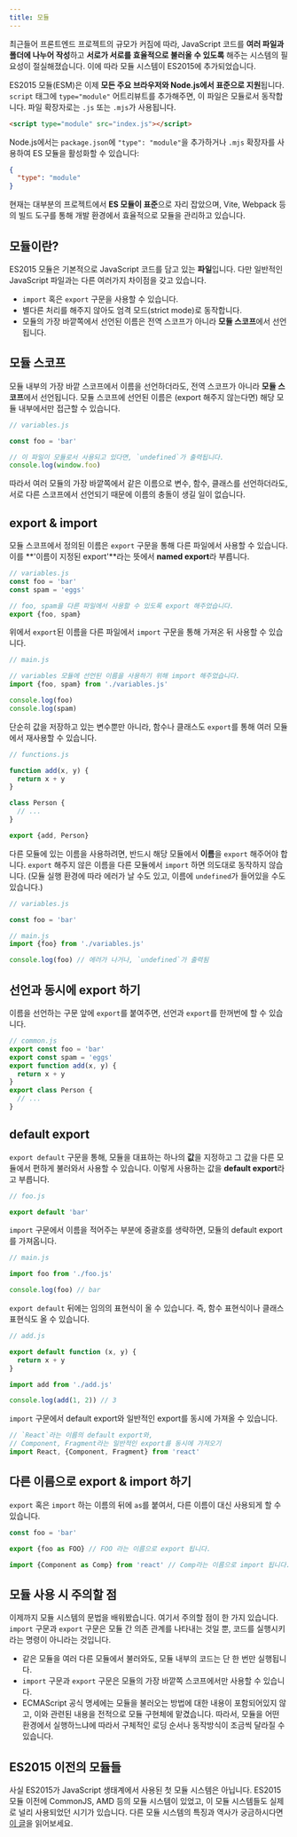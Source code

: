 ```yaml
---
title: 모듈
---
```


최근들어 프론트엔드 프로젝트의 규모가 커짐에 따라, JavaScript 코드를 **여러 파일과 폴더에 나누어 작성**하고 **서로가 서로를 효율적으로 불러올 수 있도록** 해주는 시스템의 필요성이 절실해졌습니다. 이에 따라 모듈 시스템이 ES2015에 추가되었습니다.

ES2015 모듈(ESM)은 이제 **모든 주요 브라우저와 Node.js에서 표준으로 지원**됩니다. `script` 태그에 `type="module"` 어트리뷰트를 추가해주면, 이 파일은 모듈로서 동작합니다. 파일 확장자로는 `.js` 또는 `.mjs`가 사용됩니다.

```html
<script type="module" src="index.js"></script>
```

Node.js에서는 `package.json`에 `"type": "module"`을 추가하거나 `.mjs` 확장자를 사용하여 ES 모듈을 활성화할 수 있습니다:

```json
{
  "type": "module"
}
```

현재는 대부분의 프로젝트에서 **ES 모듈이 표준**으로 자리 잡았으며, Vite, Webpack 등의 빌드 도구를 통해 개발 환경에서 효율적으로 모듈을 관리하고 있습니다.

## 모듈이란?

ES2015 모듈은 기본적으로 JavaScript 코드를 담고 있는 **파일**입니다. 다만 일반적인 JavaScript 파일과는 다른 여러가지 차이점을 갖고 있습니다.

- `import` 혹은 `export` 구문을 사용할 수 있습니다.
- 별다른 처리를 해주지 않아도 엄격 모드(strict mode)로 동작합니다.
- 모듈의 가장 바깥쪽에서 선언된 이름은 전역 스코프가 아니라 **모듈 스코프**에서 선언됩니다.

## 모듈 스코프

모듈 내부의 가장 바깥 스코프에서 이름을 선언하더라도, 전역 스코프가 아니라 **모듈 스코프**에서 선언됩니다. 모듈 스코프에 선언된 이름은 (export 해주지 않는다면) 해당 모듈 내부에서만 접근할 수 있습니다.

```js
// variables.js

const foo = 'bar'

// 이 파일이 모듈로서 사용되고 있다면, `undefined`가 출력됩니다.
console.log(window.foo)
```

따라서 여러 모듈의 가장 바깥쪽에서 같은 이름으로 변수, 함수, 클래스를 선언하더라도, 서로 다른 스코프에서 선언되기 때문에 이름의 충돌이 생길 일이 없습니다.

## export & import

모듈 스코프에서 정의된 이름은 `export` 구문을 통해 다른 파일에서 사용할 수 있습니다. 이를 **'이름이 지정된 export'**라는 뜻에서 **named export**라 부릅니다.

```js
// variables.js
const foo = 'bar'
const spam = 'eggs'

// foo, spam을 다른 파일에서 사용할 수 있도록 export 해주었습니다.
export {foo, spam}
```

위에서 `export`된 이름을 다른 파일에서 `import` 구문을 통해 가져온 뒤 사용할 수 있습니다.

```js
// main.js

// variables 모듈에 선언된 이름을 사용하기 위해 import 해주었습니다.
import {foo, spam} from './variables.js'

console.log(foo)
console.log(spam)
```

단순히 값을 저장하고 있는 변수뿐만 아니라, 함수나 클래스도 `export`를 통해 여러 모듈에서 재사용할 수 있습니다.

```js
// functions.js

function add(x, y) {
  return x + y
}

class Person {
  // ...
}

export {add, Person}
```

다른 모듈에 있는 이름을 사용하려면, 반드시 해당 모듈에서 **이름**을 `export` 해주어야 합니다. `export` 해주지 않은 이름을 다른 모듈에서 `import` 하면 의도대로 동작하지 않습니다. (모듈 실행 환경에 따라 에러가 날 수도 있고, 이름에 `undefined`가 들어있을 수도 있습니다.)

```js
// variables.js

const foo = 'bar'
```

```js
// main.js
import {foo} from './variables.js'

console.log(foo) // 에러가 나거나, `undefined`가 출력됨
```

## 선언과 동시에 export 하기

이름을 선언하는 구문 앞에 `export`를 붙여주면, 선언과 `export`를 한꺼번에 할 수 있습니다.

```js
// common.js
export const foo = 'bar'
export const spam = 'eggs'
export function add(x, y) {
  return x + y
}
export class Person {
  // ...
}
```

## default export

`export default` 구문을 통해, 모듈을 대표하는 하나의 **값**을 지정하고 그 값을 다른 모듈에서 편하게 불러와서 사용할 수 있습니다. 이렇게 사용하는 값을 **default export**라고 부릅니다.

```js
// foo.js

export default 'bar'
```

`import` 구문에서 이름을 적어주는 부분에 중괄호를 생략하면, 모듈의 default export를 가져옵니다.

```js
// main.js

import foo from './foo.js'

console.log(foo) // bar
```

`export default` 뒤에는 임의의 표현식이 올 수 있습니다. 즉, 함수 표현식이나 클래스 표현식도 올 수 있습니다.

```js
// add.js

export default function (x, y) {
  return x + y
}
```

```js
import add from './add.js'

console.log(add(1, 2)) // 3
```

`import` 구문에서 default export와 일반적인 export를 동시에 가져올 수 있습니다.

```js
// `React`라는 이름의 default export와,
// Component, Fragment라는 일반적인 export를 동시에 가져오기
import React, {Component, Fragment} from 'react'
```

## 다른 이름으로 export & import 하기

`export` 혹은 `import` 하는 이름의 뒤에 `as`를 붙여서, 다른 이름이 대신 사용되게 할 수 있습니다.

```js
const foo = 'bar'

export {foo as FOO} // FOO 라는 이름으로 export 됩니다.
```

```js
import {Component as Comp} from 'react' // Comp라는 이름으로 import 됩니다.
```

## 모듈 사용 시 주의할 점

이제까지 모듈 시스템의 문법을 배워봤습니다. 여기서 주의할 점이 한 가지 있습니다. `import` 구문과 `export` 구문은 모듈 간 의존 관계를 나타내는 것일 뿐, 코드를 실행시키라는 명령이 아니라는 것입니다.

- 같은 모듈을 여러 다른 모듈에서 불러와도, 모듈 내부의 코드는 단 한 번만 실행됩니다.
- `import` 구문과 `export` 구문은 모듈의 가장 바깥쪽 스코프에서만 사용할 수 있습니다.
- ECMAScript 공식 명세에는 모듈을 불러오는 방법에 대한 내용이 포함되어있지 않고, 이와 관련된 내용을 전적으로 모듈 구현체에 맡겼습니다. 따라서, 모듈을 어떤 환경에서 실행하느냐에 따라서 구체적인 로딩 순서나 동작방식이 조금씩 달라질 수 있습니다.

## ES2015 이전의 모듈들

사실 ES2015가 JavaScript 생태계에서 사용된 첫 모듈 시스템은 아닙니다. ES2015 모듈 이전에 CommonJS, AMD 등의 모듈 시스템이 있었고, 이 모듈 시스템들도 실제로 널리 사용되었던 시기가 있습니다. 다른 모듈 시스템의 특징과 역사가 궁금하시다면 [이 글](https://d2.naver.com/helloworld/12864)을 읽어보세요.
